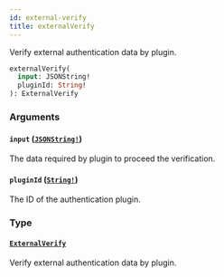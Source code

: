 ```yaml
---
id: external-verify
title: externalVerify
---
```


Verify external authentication data by plugin.

```graphql
externalVerify(
  input: JSONString!
  pluginId: String!
): ExternalVerify

```

### Arguments

#### `input` ([`JSONString!`](/developer/api-reference/scalars/json-string))

The data required by plugin to proceed the verification.

#### `pluginId` ([`String!`](/developer/api-reference/scalars/string))

The ID of the authentication plugin.

### Type

#### [`ExternalVerify`](/developer/api-reference/objects/external-verify)

Verify external authentication data by plugin.
